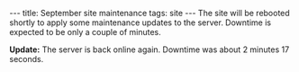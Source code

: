 ---
title: September site maintenance
tags: site
---
The site will be rebooted shortly to apply some maintenance updates to the server. Downtime is expected to be only a couple of minutes.

'''Update:''' The server is back online again. Downtime was about 2 minutes 17 seconds.
